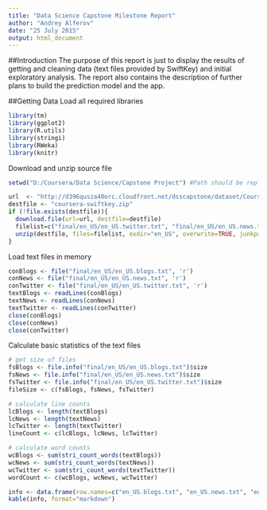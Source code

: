 ```yaml
---
title: "Data Science Capstone Milestone Report"
author: "Andrey Alferov"
date: "25 July 2015"
output: html_document
---
```


##Introduction
The purpose of this report is just to display the results of getting and cleaning data (text files provided by SwiftKey) and initial exploratory analysis. The report also contains the description of further plans to build the prediction model and the app.

##Getting Data
Load all required libraries
```r
library(tm)
library(ggplot2)
library(R.utils)
library(stringi)
library(RWeka)
library(knitr)
```

Download and unzip source file
```r
setwd("D:/Coursera/Data Science/Capstone Project") #Path should be replaced by your own when reproducing the analysis

url  <- "http://d396qusza40orc.cloudfront.net/dsscapstone/dataset/Coursera-SwiftKey.zip"
destfile <- "coursera-swiftkey.zip"
if (!file.exists(destfile)){
  download.file(url=url, destfile=destfile)
  filelist=c("final/en_US/en_US.twitter.txt", "final/en_US/en_US.news.txt","final/en_US/en_US.blogs.txt") 
  unzip(destfile, files=filelist, exdir="en_US", overwrite=TRUE, junkpaths=TRUE)  
}
```

Load text files in memory
```r
conBlogs <- file("final/en_US/en_US.blogs.txt", 'r')
conNews <- file("final/en_US/en_US.news.txt", 'r')
conTwitter <- file("final/en_US/en_US.twitter.txt", 'r')
textBlogs <- readLines(conBlogs)
textNews <- readLines(conNews)
textTwitter <- readLines(conTwitter)
close(conBlogs)
close(conNews)
close(conTwitter)
```

Calculate basic statistics of the text files
```r
# get size of files
fsBlogs <- file.info("final/en_US/en_US.blogs.txt")$size
fsNews <- file.info("final/en_US/en_US.news.txt")$size
fsTwitter <- file.info("final/en_US/en_US.twitter.txt")$size
fileSize <- c(fsBlogs, fsNews, fsTwitter)

# calculate line counts
lcBlogs <- length(textBlogs)
lcNews <- length(textNews)
lcTwitter <- length(textTwitter)
lineCount <- c(lcBlogs, lcNews, lcTwitter)

# calculate word counts
wcBlogs <- sum(stri_count_words(textBlogs))
wcNews <- sum(stri_count_words(textNews))
wcTwitter <- sum(stri_count_words(textTwitter))
wordCount <- c(wcBlogs, wcNews, wcTwitter)

info <- data.frame(row.names=c("en_US.blogs.txt", "en_US.news.txt", "en_US.twitter.txt"), FileSize = fileSize, LineCount = lineCount, WordCount = wordCount)
kable(info, format="markdown")
```

